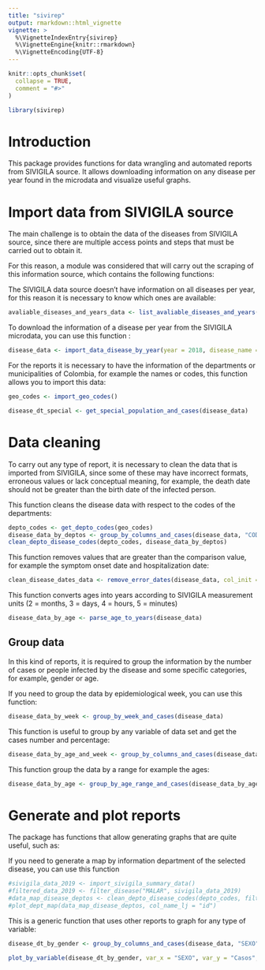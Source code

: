 ```yaml
---
title: "sivirep"
output: rmarkdown::html_vignette
vignette: >
  %\VignetteIndexEntry{sivirep}
  %\VignetteEngine{knitr::rmarkdown}
  %\VignetteEncoding{UTF-8}
---
```


```r
knitr::opts_chunk$set(
  collapse = TRUE,
  comment = "#>"
)
```

```r
library(sivirep)
```

# Introduction

This package provides functions for data wrangling and automated reports from SIVIGILA source. It allows downloading information on any disease per year found in the microdata and visualize useful graphs.

# Import data from SIVIGILA source

The main challenge is to obtain the data of the diseases from SIVIGILA source, since there are multiple access points and steps that must be carried out to obtain it.

For this reason, a module was considered that will carry out the scraping of this information source, which contains the following functions:

The SIVIGILA data source doesn't have information on all diseases per year, for this reason it is necessary to know which ones are available:

```r
avaliable_diseases_and_years_data <- list_avaliable_diseases_and_years()
```

To download the information of a disease per year from the SIVIGILA microdata, you can use this function :

```r
disease_data <- import_data_disease_by_year(year = 2018, disease_name = "DENGUE")
```

For the reports it is necessary to have the information of the departments or municipalities of Colombia, for example the names or codes, this function allows you to import this data:

```r
geo_codes <- import_geo_codes()
```

```r
disease_dt_special <- get_special_population_and_cases(disease_data)
```

# Data cleaning

To carry out any type of report, it is necessary to clean the data that is imported from SIVIGILA, since some of these may have incorrect formats, erroneous values or lack conceptual meaning, for example, the death date should not be greater than the birth date of the infected person.

This function cleans the disease data with respect to the codes of the departments:

```r
depto_codes <- get_depto_codes(geo_codes)
disease_data_by_deptos <- group_by_columns_and_cases(disease_data, "COD_DPTO_O", wt_percentage = TRUE)
clean_depto_disease_codes(depto_codes, disease_data_by_deptos)
```

This function removes values that are greater than the comparison value, for example the symptom onset date and hospitalization date:

```r
clean_disease_dates_data <- remove_error_dates(disease_data, col_init = "INI_SI", col_cmp = "FEC_HOS")
```

This function converts ages into years according to SIVIGILA measurement units (2 = months, 3 = days, 4 = hours, 5 = minutes)

```r
disease_data_by_age <- parse_age_to_years(disease_data)
```

## Group data

In this kind of reports, it is required to group the information by the number of cases or people infected by the disease and some specific categories, for example, gender or age.

If you need to group the data by epidemiological week, you can use this function:

```r
disease_data_by_week <- group_by_week_and_cases(disease_data)
```

This function is useful to group by any variable of data set and get the cases number and percentage:

```r
disease_data_by_age_and_week <- group_by_columns_and_cases(disease_data, col_names = c("EDAD", "SEMANA"), wt_percentage = TRUE)
```

This function group the data by a range for example the ages:

```r
disease_data_by_age <- group_by_age_range_and_cases(disease_data_by_age_and_week, col_name = "EDAD", min_val = 5, max_val = 82, step = 5)
```

# Generate and plot reports

The package has functions that allow generating graphs that are quite useful, such as:

If you need to generate a map by information department of the selected disease, you can use this function

```r
#sivigila_data_2019 <- import_sivigila_summary_data()
#filtered_data_2019 <- filter_disease("MALAR", sivigila_data_2019)
#data_map_disease_deptos <- clean_depto_disease_codes(depto_codes, filtered_data_2019)
#plot_dept_map(data_map_disease_deptos, col_name_lj = "id")
```

This is a generic function that uses other reports to graph for any type of variable:

```r
disease_dt_by_gender <- group_by_columns_and_cases(disease_data, "SEXO", wt_percentage = TRUE)

plot_by_variable(disease_dt_by_gender, var_x = "SEXO", var_y = "Casos", var_fill = "SEXO", var_per = "Porcentaje", label_x = "Gender", label_y = "Cases \n (Percentages)", scale_name = "Gender", scale_labels = c("Femenino", "Masculino"), diagram_title = "Cases by gender", legend_pos = "right", bar_wd = 0.6, text_sz = 4, show_val = TRUE)
```
